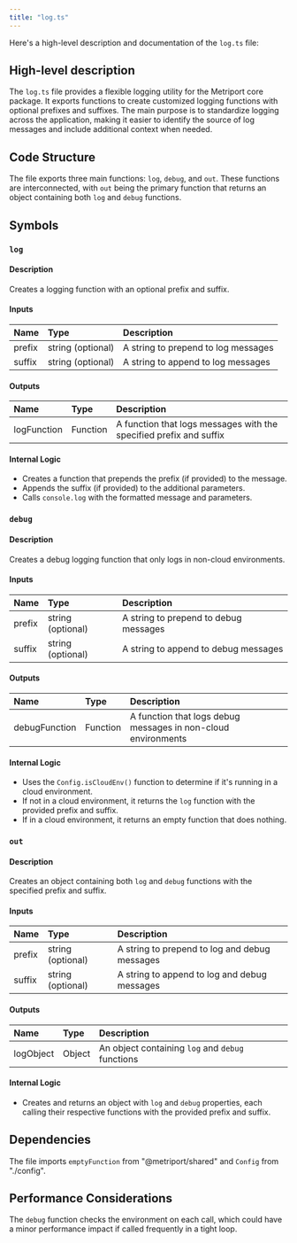 ```yaml
---
title: "log.ts"
---
```


Here's a high-level description and documentation of the `log.ts` file:

## High-level description

The `log.ts` file provides a flexible logging utility for the Metriport core package. It exports functions to create customized logging functions with optional prefixes and suffixes. The main purpose is to standardize logging across the application, making it easier to identify the source of log messages and include additional context when needed.

## Code Structure

The file exports three main functions: `log`, `debug`, and `out`. These functions are interconnected, with `out` being the primary function that returns an object containing both `log` and `debug` functions.

## Symbols

### `log`

#### Description
Creates a logging function with an optional prefix and suffix.

#### Inputs
| Name | Type | Description |
|:-----|:-----|:------------|
| prefix | string (optional) | A string to prepend to log messages |
| suffix | string (optional) | A string to append to log messages |

#### Outputs
| Name | Type | Description |
|:-----|:-----|:------------|
| logFunction | Function | A function that logs messages with the specified prefix and suffix |

#### Internal Logic
- Creates a function that prepends the prefix (if provided) to the message.
- Appends the suffix (if provided) to the additional parameters.
- Calls `console.log` with the formatted message and parameters.

### `debug`

#### Description
Creates a debug logging function that only logs in non-cloud environments.

#### Inputs
| Name | Type | Description |
|:-----|:-----|:------------|
| prefix | string (optional) | A string to prepend to debug messages |
| suffix | string (optional) | A string to append to debug messages |

#### Outputs
| Name | Type | Description |
|:-----|:-----|:------------|
| debugFunction | Function | A function that logs debug messages in non-cloud environments |

#### Internal Logic
- Uses the `Config.isCloudEnv()` function to determine if it's running in a cloud environment.
- If not in a cloud environment, it returns the `log` function with the provided prefix and suffix.
- If in a cloud environment, it returns an empty function that does nothing.

### `out`

#### Description
Creates an object containing both `log` and `debug` functions with the specified prefix and suffix.

#### Inputs
| Name | Type | Description |
|:-----|:-----|:------------|
| prefix | string (optional) | A string to prepend to log and debug messages |
| suffix | string (optional) | A string to append to log and debug messages |

#### Outputs
| Name | Type | Description |
|:-----|:-----|:------------|
| logObject | Object | An object containing `log` and `debug` functions |

#### Internal Logic
- Creates and returns an object with `log` and `debug` properties, each calling their respective functions with the provided prefix and suffix.

## Dependencies
The file imports `emptyFunction` from "@metriport/shared" and `Config` from "./config".

## Performance Considerations
The `debug` function checks the environment on each call, which could have a minor performance impact if called frequently in a tight loop.